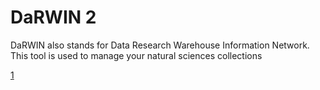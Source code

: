 = DaRWIN 2 =

DaRWIN also stands for Data Research Warehouse Information Network.
This tool is used to manage your natural sciences collections

[https://github.com/naturalsciences/Darwin/]
